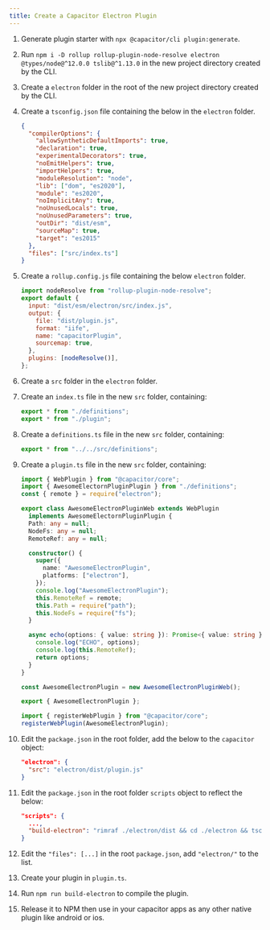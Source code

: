 ```yaml
---
title: Create a Capacitor Electron Plugin
---
```


1. Generate plugin starter with `npx @capacitor/cli plugin:generate`.
2. Run `npm i -D rollup rollup-plugin-node-resolve electron @types/node@^12.0.0 tslib@^1.13.0` in the new project directory created by the CLI.
3. Create a `electron` folder in the root of the new project directory created by the CLI.
4. Create a `tsconfig.json` file containing the below in the `electron` folder.
   ```json
   {
     "compilerOptions": {
       "allowSyntheticDefaultImports": true,
       "declaration": true,
       "experimentalDecorators": true,
       "noEmitHelpers": true,
       "importHelpers": true,
       "moduleResolution": "node",
       "lib": ["dom", "es2020"],
       "module": "es2020",
       "noImplicitAny": true,
       "noUnusedLocals": true,
       "noUnusedParameters": true,
       "outDir": "dist/esm",
       "sourceMap": true,
       "target": "es2015"
     },
     "files": ["src/index.ts"]
   }
   ```
5. Create a `rollup.config.js` file containing the below `electron` folder.
   ```javascript
   import nodeResolve from "rollup-plugin-node-resolve";
   export default {
     input: "dist/esm/electron/src/index.js",
     output: {
       file: "dist/plugin.js",
       format: "iife",
       name: "capacitorPlugin",
       sourcemap: true,
     },
     plugins: [nodeResolve()],
   };
   ```
6. Create a `src` folder in the `electron` folder.
7. Create an `index.ts` file in the new `src` folder, containing:
   ```typescript
   export * from "./definitions";
   export * from "./plugin";
   ```
8. Create a `definitions.ts` file in the new `src` folder, containing:
   ```typescript
   export * from "../../src/definitions";
   ```
9. Create a `plugin.ts` file in the new `src` folder, containing:

   ```typescript
   import { WebPlugin } from "@capacitor/core";
   import { AwesomeElectornPluginPlugin } from "./definitions";
   const { remote } = require("electron");

   export class AwesomeElectronPluginWeb extends WebPlugin
     implements AwesomeElectornPluginPlugin {
     Path: any = null;
     NodeFs: any = null;
     RemoteRef: any = null;

     constructor() {
       super({
         name: "AwesomeElectronPlugin",
         platforms: ["electron"],
       });
       console.log("AwesomeElectronPlugin");
       this.RemoteRef = remote;
       this.Path = require("path");
       this.NodeFs = require("fs");
     }

     async echo(options: { value: string }): Promise<{ value: string }> {
       console.log("ECHO", options);
       console.log(this.RemoteRef);
       return options;
     }
   }

   const AwesomeElectronPlugin = new AwesomeElectronPluginWeb();

   export { AwesomeElectronPlugin };

   import { registerWebPlugin } from "@capacitor/core";
   registerWebPlugin(AwesomeElectronPlugin);
   ```

10. Edit the `package.json` in the root folder, add the below to the `capacitor` object:
    ```json
    "electron": {
      "src": "electron/dist/plugin.js"
    }
    ```
11. Edit the `package.json` in the root folder `scripts` object to reflect the below:
    ```json
    "scripts": {
      ...,
      "build-electron": "rimraf ./electron/dist && cd ./electron && tsc && rollup --config rollup.config.js"
    }
    ```
12. Edit the `"files": [...]` in the root `package.json`, add `"electron/"` to the list.
13. Create your plugin in `plugin.ts`.
14. Run `npm run build-electron` to compile the plugin.
15. Release it to NPM then use in your capacitor apps as any other native plugin like android or ios.

